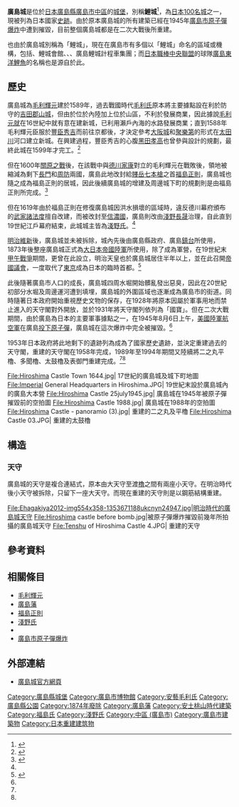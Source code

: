 {{日本城郭概要表
| img = File:HiroshimaCastle.jpg
| img_capt = 重建的天守與水堀
{{maplink|frame=yes|plain=yes|type=point|zoom=14|frame-align=center|frame-width=200}}
| img_width =200px
| name = 廣島城
| pref = 廣島縣
| nihongo = 広島城
| hiragana = ひろしまじょう
| romaji= Hiroshima-jō
| ar_called = 鯉城
| struct = 輪郭式平城
| tower_struct = 望楼型
| builders = 毛利輝元
| build_y = 1589年（[[天正_(日本)|天正]]十七年）
| revamp = 福島正則
| rulers = 毛利氏、浅野氏
| reject_y = 1874年
| remains = 石垣、堀
| cultural asset = 國家史跡
| rebuilding things = 大天守・平櫓・多聞櫓・太鼓櫓・表御門
| location = {{Coord|34|24|10.13|N|132|27|32.28|E|region:JP-34_scale:20000|display=inline,title}}
}}
{{japanese|image=|japanese=広島城|kana=ひろしまじょう|romaji=Hiroshima-jō}}

'''廣島城'''是位於[[日本|日本]][[廣島縣|廣島縣]][[廣島市|廣島市]][[中區_(廣島市)|中區]]{{tsl|ja|基町}}的[[城_(日本)|城堡]]，別稱'''鯉城'''<ref name="japanguide">{{Cite web| url=https://tw.japan-guide.com/destination/%E5%BB%A3%E5%B3%B6%E5%9F%8E/| title=廣島城| work=japan-guide.com| accessdate=2018-06-10| archive-date=2021-05-15| archive-url=https://web.archive.org/web/20210515020629/https://tw.japan-guide.com/destination/%E5%BB%A3%E5%B3%B6%E5%9F%8E/| dead-url=no}}</ref>，為[[日本100名城|日本100名城]]之一，現被列為日本國家[[古蹟|史跡]]。由於原本廣島城的所有建築已經在1945年[[廣島市原子彈爆炸|廣島市原子彈爆炸]]中遭到摧毀，目前整個廣島城都是在二次大戰後所重建。

也由於廣島城別稱為「鯉城」，現在在廣島市有多個以「鯉城」命名的區域或機構，包括{{Tsl|ja|鯉城通り|鯉城通}}、鯉城會館、{{tsl|ja|広島城北中学校・高等学校|廣島城北中學校・高等學校|廣島鯉城中學校・高等學校}}、{{tsl|ja|広島県立広島国泰寺高等学校|廣島縣立廣島國泰寺高等學校|廣島縣鯉城高等學校}}、廣島鯉城計程車集團；而[[日本職棒|日本職棒]][[中央聯盟|中央聯盟]]的球隊[[廣島東洋鯉魚|廣島東洋鯉魚]]的名稱也是源自於此。

== 歷史 ==

廣島城為[[毛利輝元|毛利輝元]]建於1589年，過去戰國時代[[毛利氏|毛利氏]]原本將主要據點設在利於防守的[[吉田郡山城|吉田郡山城]]，但由於位於內陸加上位於山區，不利於發展商業，因此據說[[毛利元就|毛利元就]]在16世紀中就有意在{{tsl|ja|広島平野|廣島平原}}建新城，已利用瀨戶內海的水路發展商業；直到1588年毛利輝元臣服於[[豐臣秀吉|豐臣秀吉]]而前往京都後，才決定參考[[大阪城|大阪城]]和[[聚樂第|聚樂第]]的形式在[[太田川|太田川]]河口建立新城。在興建過程，豐臣秀吉的心腹[[黑田孝高|黑田孝高]]也曾參與設計的規劃，最終此城在1599年才完工。<ref>{{Cite web| url=http://www.rijo-castle.jp/RIJO_HP/contents/05_history/01_history/r1_history01.html| title=廣島城的歷史-築城前築城的廣島/廣島城築城| publisher=公益財團法人廣島市文化財團　廣島城| accessdate=2018-06-10| language=ja| archive-date=2020-11-01| archive-url=https://web.archive.org/web/20201101012527/http://www.rijo-castle.jp/RIJO_HP/contents/05_history/01_history/r1_history01.html| dead-url=no}}</ref>

但在1600年[[關原之戰|關原之戰]]後，在該戰中與[[德川家康|德川家康]]對立的毛利輝元在戰敗後，領地被縮減為剩下[[長門|長門]]和[[周防|周防]]兩國，廣島此地改封給[[賤岳七本槍|賤岳七本槍]]之首[[福島正則|福島正則]]，廣島城也隨之成為福島正則的居城，因此後續廣島城的增建及周邊城下町的規劃則是由福島正則所完成。<ref name="History2">{{Cite web| url=http://www.rijo-castle.jp/RIJO_HP/contents/05_history/01_history/r1_history02.html| title=廣島城的歷史-福島氏的入國和改易/淺野氏的治世| publisher=公益財團法人廣島市文化財團　廣島城| accessdate=2018-06-10| language=ja| archive-date=2020-02-24| archive-url=https://web.archive.org/web/20200224173233/http://www.rijo-castle.jp/RIJO_HP/contents/05_history/01_history/r1_history02.html| dead-url=no}}</ref>

但在1619年由於福島正則在修復廣島城因洪水損壞的區域時，違反德川幕府頒布的[[武家諸法度|武家諸法度]]擅自改建，而被改封至[[信濃國|信濃國]]{{Tsl|ja|高井郡}}，廣島則改由[[淺野長晟|淺野長晟]]治理，自此直到19世紀江戶幕府結束，此城城主皆為[[淺野氏|淺野氏]]。<ref name="History2"/>

[[明治維新|明治維新]]後，廣島城並未被拆除，城內先後由廣島縣政府、廣島[[鎮台|鎮台]]所使用，1873年後整座廣島城正式為[[大日本帝國陸軍|大日本帝國陸軍]]所使用，除了成為軍營，在19世紀末[[甲午戰爭|甲午戰爭]]期間，更曾在此設立{{link-ja|廣島大本營|広島大本営}}，明治天皇也於廣島城居住半年以上，並在此召開[[帝國議會_(日本)|帝國議會]]，一度取代了[[東京|東京]]成為日本的臨時首都。<ref name="History4">{{Cite web| url=http://www.rijo-castle.jp/RIJO_HP/contents/05_history/01_history/r1_history04.html| title=廣島城的歷史-近代的廣島城| publisher=公益財團法人廣島市文化財團　廣島城| accessdate=2018-06-10| language=ja| archive-date=2021-08-06| archive-url=https://web.archive.org/web/20210806112931/http://www.rijo-castle.jp/RIJO_HP/contents/05_history/01_history/r1_history04.html| dead-url=no}}</ref>

此後隨著廣島市人口的成長，廣島城四周水堀開始髒亂發出惡臭，因此在20世紀初部分水堀及周邊運河遭到填埋，廣島城的外圍區域也逐漸成為廣島市的街道。同時隨著日本政府開始重視歷史文物的保存，在1928年將原本因屬於軍事用地而禁止進入的天守閣對外開放，並於1931年將天守閣列依{{tsl|ja|国宝保存法|國寶保存法}}列為「國寶」。但在二次大戰期間，由於廣島為日本的主要軍事據點之一，在1945年8月6日上午，[[美國陸軍航空軍|美國陸軍航空軍]]在廣島[[廣島市原子彈爆炸|投下原子彈]]，廣島城在這次爆炸中完全被摧毀。<ref name="History4"/>

1953年日本政府將此地剩下的遺跡列為成為了國家歷史遺跡，並決定重建過去的天守閣，重建的天守閣在1958年完成，1989年至1994年期間又陸續將二之丸平櫓、多聞櫓、太鼓櫓及表御門重建完成。<ref name="japanguide"/><ref name="History4"/>

<gallery widths=200px heights=200px>
File:Hiroshima Castle Town 1644.jpg| 17世紀的廣島城及城下町地圖
File:Imperial General Headquarters in Hiroshima.JPG| 19世紀末設於廣島城內的廣島大本營
File:Hiroshima Castle 25july1945.jpg| 廣島城在1945年被原子彈摧毀前的空拍圖
File:Hiroshima Castle 1988.jpg| 廣島城在1988年的空拍圖
File:Hiroshima Castle - panoramio (3).jpg| 重建的二之丸及平櫓
File:Hiroshima Castle 03.JPG| 重建的太鼓櫓
</gallery>

== 構造 ==
=== 天守 ===
廣島城的天守是複合連結式，原本由大天守至渡[[櫓|櫓]]之間有兩座小天守。在明治時代後小天守被拆除，只留下一座大天守。而現在重建的天守則是以鋼筋結構重建。

<gallery widths=200px heights=200px>
File:Ehagakiya2012-img554x358-1353671188ukcnyn24947.jpg|明治時代的廣島城天守
File:Hiroshima castle before bomb.jpg|被原子彈爆炸摧毀前幾年所拍攝的廣島城天守
File:Tenshu of Hiroshima Castle 4.JPG| 重建的天守
</gallery>

== 參考資料 ==
{{Reflist}}

== 相關條目 ==
{{Portal|日本|建築|历史}}

* [[毛利輝元|毛利輝元]]
* [[廣島藩|廣島藩]]
* [[福島正則|福島正則]]
* [[淺野氏|淺野氏]]
* {{tsl|ja|広島大本営|廣島大本營}}
* [[廣島市原子彈爆炸|廣島市原子彈爆炸]]

== 外部連結 ==
{{Commonscat|Hiroshima_Castle|廣島城}}
* [http://www.rijo-castle.jp/ 廣島城官方網頁] {{Wayback|url=http://www.rijo-castle.jp/ |date=20220316074134 }}

{{日本100名城}}

{{DEFAULTSORT:Hiroshima-jō}}
[[Category:廣島縣城堡|Category:廣島縣城堡]]
[[Category:廣島市博物館|Category:廣島市博物館]]
[[Category:安藝毛利氏|Category:安藝毛利氏]]
[[Category:廣島縣公園|Category:廣島縣公園]]
[[Category:1874年廢除|Category:1874年廢除]]
[[Category:廣島藩|Category:廣島藩]]
[[Category:安土桃山時代建築|Category:安土桃山時代建築]]
[[Category:福島氏|Category:福島氏]]
[[Category:淺野氏|Category:淺野氏]]
[[Category:中區_(廣島市)|Category:中區 (廣島市)]]
[[Category:廣島市建築物|Category:廣島市建築物]]
[[Category:日本重建建筑物|Category:日本重建建筑物]]